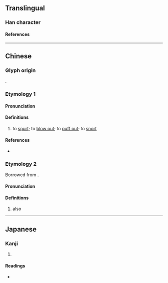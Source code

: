 {{character info/new}}
==Translingual==

===Han character===
{{Han char|rn=30|rad=口|as=05|sn=8|four=65030|canj=RDM|ids=⿰口本}}

====References====
{{Han ref|kx=0181.230|dkj=03428|hdz=10598.070|uh=5460}}

----

==Chinese==

===Glyph origin===
{{Han compound|口|本|ls=psc|c1=s|c2=p}}.

===Etymology 1===
{{zh-forms}}

====Pronunciation====
{{zh-pron
|m=pěn
|c=pan3
|cat=v
}}

====Definitions====
{{zh-hanzi}}

# {{zh-hg}} to [[spurt]]; to [[blow out]]; to [[puff out]]; to [[snort]]

====References====
* {{R:yue:Hanzi}}

===Etymology 2===
{{zh-forms|alt=本}}
Borrowed from {{bor|zh|ms|pun}}.

====Pronunciation====
{{zh-pron
|mn=pn,sg:pún
|cat=v
}}

====Definitions====
{{zh-hanzi}}

# {{lb|zh|Malaysia|&|Singapore|_|Hokkien}} also

----

==Japanese==

===Kanji===
{{ja-kanji|grade=|rs=口05}}

# {{defn|lang=ja|sort=口05}}

====Readings====
* {{ja-readings|on=[[ほん]] (hon)|kun=}}